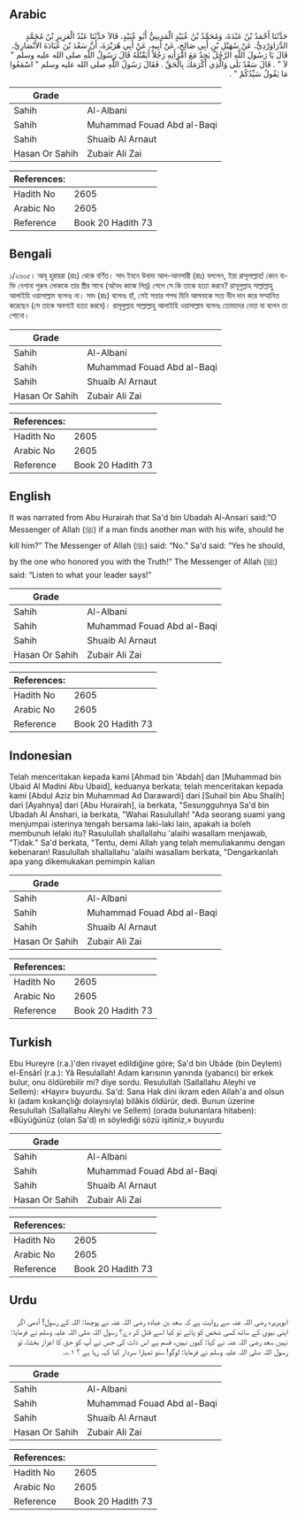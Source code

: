## Arabic


<div dir="rtl" lang="ar" style={{fontSize:'larger',backgroundColor:'#f8f9fa',padding:20}}>
حَدَّثَنَا أَحْمَدُ بْنُ عَبْدَةَ، وَمُحَمَّدُ بْنُ عُبَيْدٍ الْمَدِينِيُّ أَبُو عُبَيْدٍ، قَالاَ حَدَّثَنَا عَبْدُ الْعَزِيزِ بْنُ مُحَمَّدٍ الدَّرَاوَرْدِيُّ، عَنْ سُهَيْلِ بْنِ أَبِي صَالِحٍ، عَنْ أَبِيهِ، عَنْ أَبِي هُرَيْرَةَ، أَنَّ سَعْدَ بْنَ عُبَادَةَ الأَنْصَارِيَّ، قَالَ يَا رَسُولَ اللَّهِ الرَّجُلُ يَجِدُ مَعَ امْرَأَتِهِ رَجُلاً أَيَقْتُلُهُ قَالَ رَسُولُ اللَّهِ صلى الله عليه وسلم ‏"‏ لاَ ‏"‏ ‏.‏ قَالَ سَعْدٌ بَلَى وَالَّذِي أَكْرَمَكَ بِالْحَقِّ ‏.‏ فَقَالَ رَسُولُ اللَّهِ صلى الله عليه وسلم ‏"‏ اسْمَعُوا مَا يَقُولُ سَيِّدُكُمْ ‏"‏ ‏.‏
</div>
<div style={{backgroundColor:'#f8f9fa',padding:20, marginBottom: 10}}><table> <thead> <tr> <th>Grade</th> <th></th> </tr> </thead> <tbody> <tr><td>Sahih</td><td>Al-Albani</td></tr><tr><td>Sahih</td><td>Muhammad Fouad Abd al-Baqi</td></tr><tr><td>Sahih</td><td>Shuaib Al Arnaut</td></tr><tr><td>Hasan Or Sahih</td><td>Zubair Ali Zai</td></tr></tbody></table><table> <thead> <tr> <th>References:</th> <th></th> </tr> </thead> <tbody><tr><td>Hadith No</td><td>2605</td></tr><tr><td>Arabic No</td><td>2605</td></tr><tr><td>Reference</td><td>Book 20 Hadith 73</td></tr></tbody></table></div>

## Bengali


<div dir="ltr" lang="bn" style={{fontSize:'larger',backgroundColor:'#f8f9fa',padding:20}}>
১/২৬০৫। আবূ হুরায়রা (রাঃ) থেকে বর্ণিত। সাদ ইবনে উবাদা আল-আনসারী (রাঃ) বললেন, ইয়া রাসূলাল্লাহ! কোন ব্যক্তি বেগানা পুরুষ লোককে তার স্ত্রীর সাথে (অবৈধ কাজে লিপ্ত) পেলে সে কি তাকে হত্যা করবে? রাসূলুল্লাহ সাল্লাল্লাহু আলাইহি ওয়াসাল্লাম বলেনঃ না। সাদ (রাঃ) বলেনঃ হাঁ, সেই সত্তার শপথ যিনি আপনাকে সত্য দীন দান করে সম্মানিত করেছেন (সে তাকে অবশ্যই হত্যা করবে)। রাসূলুল্লাহ সাল্লাল্লাহু আলাইহি ওয়াসাল্লাম বলেনঃ তোমাদের নেতা যা বলেন তা শোনো।
</div>
<div style={{backgroundColor:'#f8f9fa',padding:20, marginBottom: 10}}><table> <thead> <tr> <th>Grade</th> <th></th> </tr> </thead> <tbody> <tr><td>Sahih</td><td>Al-Albani</td></tr><tr><td>Sahih</td><td>Muhammad Fouad Abd al-Baqi</td></tr><tr><td>Sahih</td><td>Shuaib Al Arnaut</td></tr><tr><td>Hasan Or Sahih</td><td>Zubair Ali Zai</td></tr></tbody></table><table> <thead> <tr> <th>References:</th> <th></th> </tr> </thead> <tbody><tr><td>Hadith No</td><td>2605</td></tr><tr><td>Arabic No</td><td>2605</td></tr><tr><td>Reference</td><td>Book 20 Hadith 73</td></tr></tbody></table></div>

## English


<div dir="ltr" lang="en" style={{fontSize:'larger',backgroundColor:'#f8f9fa',padding:20}}>
It was narrated from Abu Hurairah that Sa'd bin Ubadah Al-Ansari said:“O Messenger of Allah (ﷺ) if a man finds another man with his wife, should he kill him?” The Messenger of Allah (ﷺ) said: “No.” Sa'd said: “Yes he should, by the one who honored you with the Truth!” The Messenger of Allah (ﷺ) said: “Listen to what your leader says!”
</div>
<div style={{backgroundColor:'#f8f9fa',padding:20, marginBottom: 10}}><table> <thead> <tr> <th>Grade</th> <th></th> </tr> </thead> <tbody> <tr><td>Sahih</td><td>Al-Albani</td></tr><tr><td>Sahih</td><td>Muhammad Fouad Abd al-Baqi</td></tr><tr><td>Sahih</td><td>Shuaib Al Arnaut</td></tr><tr><td>Hasan Or Sahih</td><td>Zubair Ali Zai</td></tr></tbody></table><table> <thead> <tr> <th>References:</th> <th></th> </tr> </thead> <tbody><tr><td>Hadith No</td><td>2605</td></tr><tr><td>Arabic No</td><td>2605</td></tr><tr><td>Reference</td><td>Book 20 Hadith 73</td></tr></tbody></table></div>

## Indonesian


<div dir="ltr" lang="id" style={{fontSize:'larger',backgroundColor:'#f8f9fa',padding:20}}>
Telah menceritakan kepada kami [Ahmad bin 'Abdah] dan [Muhammad bin Ubaid Al Madini Abu Ubaid], keduanya berkata; telah menceritakan kepada kami [Abdul Aziz bin Muhammad Ad Darawardi] dari [Suhail bin Abu Shalih] dari [Ayahnya] dari [Abu Hurairah], ia berkata, "Sesungguhnya Sa'd bin Ubadah Al Anshari, ia berkata, "Wahai Rasulullah! "Ada seorang suami yang menjumpai isterinya tengah bersama laki-laki lain, apakah ia boleh membunuh lelaki itu? Rasulullah shallallahu 'alaihi wasallam menjawab, "Tidak." Sa'd berkata, "Tentu, demi Allah yang telah memuliakanmu dengan kebenaran! Rasulullah shallallahu 'alaihi wasallam berkata, "Dengarkanlah apa yang dikemukakan pemimpin kalian
</div>
<div style={{backgroundColor:'#f8f9fa',padding:20, marginBottom: 10}}><table> <thead> <tr> <th>Grade</th> <th></th> </tr> </thead> <tbody> <tr><td>Sahih</td><td>Al-Albani</td></tr><tr><td>Sahih</td><td>Muhammad Fouad Abd al-Baqi</td></tr><tr><td>Sahih</td><td>Shuaib Al Arnaut</td></tr><tr><td>Hasan Or Sahih</td><td>Zubair Ali Zai</td></tr></tbody></table><table> <thead> <tr> <th>References:</th> <th></th> </tr> </thead> <tbody><tr><td>Hadith No</td><td>2605</td></tr><tr><td>Arabic No</td><td>2605</td></tr><tr><td>Reference</td><td>Book 20 Hadith 73</td></tr></tbody></table></div>

## Turkish


<div dir="ltr" lang="tr" style={{fontSize:'larger',backgroundColor:'#f8f9fa',padding:20}}>
Ebu Hureyre (r.a.)'den rivayet edildiğine göre; Sa'd bin Ubâde (bin Deylem) el-Ensârî (r.a.): Yâ Resulallah! Adam karısının yanında (yabancı) bir erkek bulur, onu öldürebilir mi? diye sordu. Resulullah (Sallallahu Aleyhi ve Sellem): «Hayır» buyurdu. Sa'd: Sana Hak dini ikram eden Allah'a and olsun ki (adam kıskançlığı dolayısıyla) bilâkis öldürür, dedi. Bunun üzerine Resulullah (Sallallahu Aleyhi ve Sellem) (orada bulunanlara hitaben): «Büyüğünüz (olan Sa'd) ın söylediği sözü işitiniz,» buyurdu
</div>
<div style={{backgroundColor:'#f8f9fa',padding:20, marginBottom: 10}}><table> <thead> <tr> <th>Grade</th> <th></th> </tr> </thead> <tbody> <tr><td>Sahih</td><td>Al-Albani</td></tr><tr><td>Sahih</td><td>Muhammad Fouad Abd al-Baqi</td></tr><tr><td>Sahih</td><td>Shuaib Al Arnaut</td></tr><tr><td>Hasan Or Sahih</td><td>Zubair Ali Zai</td></tr></tbody></table><table> <thead> <tr> <th>References:</th> <th></th> </tr> </thead> <tbody><tr><td>Hadith No</td><td>2605</td></tr><tr><td>Arabic No</td><td>2605</td></tr><tr><td>Reference</td><td>Book 20 Hadith 73</td></tr></tbody></table></div>

## Urdu


<div dir="rtl" lang="ur" style={{fontSize:'larger',backgroundColor:'#f8f9fa',padding:20}}>
ابوہریرہ رضی اللہ عنہ سے روایت ہے کہ سعد بن عبادہ رضی اللہ عنہ نے پوچھا: اللہ کے رسول! آدمی اگر اپنی بیوی کے ساتھ کسی شخص کو پائے تو کیا اسے قتل کر دے؟ رسول اللہ صلی اللہ علیہ وسلم نے فرمایا: نہیں سعد رضی اللہ عنہ نے کہا: کیوں نہیں، قسم ہے اس ذات کی جس نے آپ کو حق کا اعزاز بخشا، تو رسول اللہ صلی اللہ علیہ وسلم نے فرمایا: لوگو! سنو تمہارا سردار کیا کہہ رہا ہے ؟ ۱؎۔
</div>
<div style={{backgroundColor:'#f8f9fa',padding:20, marginBottom: 10}}><table> <thead> <tr> <th>Grade</th> <th></th> </tr> </thead> <tbody> <tr><td>Sahih</td><td>Al-Albani</td></tr><tr><td>Sahih</td><td>Muhammad Fouad Abd al-Baqi</td></tr><tr><td>Sahih</td><td>Shuaib Al Arnaut</td></tr><tr><td>Hasan Or Sahih</td><td>Zubair Ali Zai</td></tr></tbody></table><table> <thead> <tr> <th>References:</th> <th></th> </tr> </thead> <tbody><tr><td>Hadith No</td><td>2605</td></tr><tr><td>Arabic No</td><td>2605</td></tr><tr><td>Reference</td><td>Book 20 Hadith 73</td></tr></tbody></table></div>